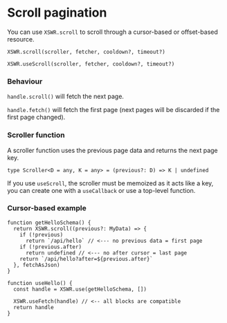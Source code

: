 # Scroll pagination

You can use `XSWR.scroll` to scroll through a cursor-based or offset-based resource.

```tsx
XSWR.scroll(scroller, fetcher, cooldown?, timeout?)
```

```tsx
XSWR.useScroll(scroller, fetcher, cooldown?, timeout?)
```

### Behaviour

`handle.scroll()` will fetch the next page.

`handle.fetch()` will fetch the first page (next pages will be discarded if the first page changed).

### Scroller function

A scroller function uses the previous page data and returns the next page key.

```tsx
type Scroller<D = any, K = any> = (previous?: D) => K | undefined
```

If you use `useScroll`, the scroller must be memoized as it acts like a key, you can create one with a `useCallback` or use a top-level function.

### Cursor-based example

```tsx
function getHelloSchema() {
  return XSWR.scroll((previous?: MyData) => {
    if (!previous)
      return `/api/hello` // <--- no previous data = first page
    if (!previous.after)
      return undefined // <--- no after cursor = last page
    return `/api/hello?after=${previous.after}`
  }, fetchAsJson)
}

function useHello() {
  const handle = XSWR.use(getHelloSchema, [])

  XSWR.useFetch(handle) // <-- all blocks are compatible
  return handle
}
```